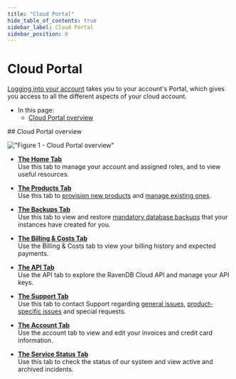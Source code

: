 ```yaml
---
title: "Cloud Portal"
hide_table_of_contents: true
sidebar_label: Cloud Portal
sidebar_position: 0
---
```



# Cloud Portal  

<Admonition type="note" title="Note">

[Logging into your account](../../cloud/cloud-overview.mdx#login-to-your-account)
takes you to your account's Portal, which gives you access to all the different aspects of your cloud account.

* In this page:
    * [Cloud Portal overview](../../cloud/portal/cloud-portal.mdx#cloud-portal-overview)  
</Admonition>
## Cloud Portal overview

!["Figure 1 - Cloud Portal overview"](./assets/portal-tabs.png)

* **[The Home Tab](../../cloud/portal/cloud-portal-home-tab.mdx)**  
  Use this tab to manage your account and assigned roles, and to view useful resources.

* **[The Products Tab](../../cloud/portal/cloud-portal-products-tab.mdx)**  
  Use this tab to [provision new products](../../cloud/portal/cloud-portal-products-tab.mdx#provisioning-a-new-product) and
  [manage existing ones](../../cloud/portal/cloud-portal-products-tab.mdx#managing-an-existing-product).  

* **[The Backups Tab](../../cloud/portal/cloud-portal-backups-tab.mdx)**  
  Use this tab to view and restore [mandatory database backups](../../cloud/cloud-backup-and-restore.mdx#the-mandatory-backup-routine)
  that your instances have created for you.

* **[The Billing & Costs Tab](../../cloud/portal/cloud-portal-billing-tab.mdx)**  
  Use the Billing & Costs tab to view your billing history and expected payments.

* **[The API Tab](../../cloud/portal/cloud-portal-api-tab.mdx)**  
  Use the API tab to explore the RavenDB Cloud API and manage your API keys.

* **[The Support Tab](../../cloud/portal/cloud-portal-support-tab.mdx)**  
  Use this tab to contact Support regarding [general issues](../../cloud/portal/cloud-portal-support-tab.mdx#submit-a-general-support-call),
  [product-specific issues](../../cloud/portal/cloud-portal-support-tab.mdx#submit-a-product-specific-support-call) and special requests.

* **[The Account Tab](../../cloud/portal/cloud-portal-account-tab.mdx)**  
  Use the account tab to view and edit your invoices and credit card information.

* **[The Service Status Tab](https://status.ravendb.net/)**  
  Use this tab to check the status of our system and view active and archived incidents.



